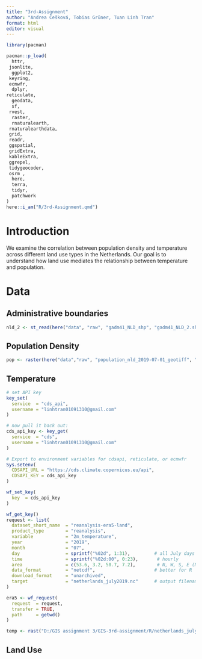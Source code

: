 ```yaml
---
title: "3rd-Assignment"
author: "Andrea Češková, Tobias Grüner, Tuan Linh Tran"
format: html
editor: visual
---
```


```r
library(pacman)

pacman::p_load(
  httr,
 jsonlite,
  ggplot2,
 keyring,
 ecmwfr,
  dplyr,
reticulate,
  geodata,
  sf,
 rvest,
  raster,
  rnaturalearth,
 rnaturalearthdata,
 grid,
 readr,
 ggspatial,
 gridExtra,
 kableExtra,
 ggrepel,
 tidygeocoder,
 osrm ,
  here,
  terra,
  tidyr,
  patchwork
)
here::i_am("R/3rd-Assignment.qmd")
```

# Introduction

We examine the correlation between population density and temperature across different land use types in the Netherlands. Our goal is to understand how land use mediates the relationship between temperature and population.

# Data

## Administrative boundaries

```r
nld_2 <- st_read(here("data", "raw", "gadm41_NLD_shp", "gadm41_NLD_2.shp"))
```

## Population Density

```r
pop <- raster(here("data","raw", "population_nld_2019-07-01_geotiff", "population_nld_2019-07-01.tif"))
```

## Temperature

```r

# set API key 
key_set(
  service  = "cds_api",
  username = "linhtran01091310@gmail.com"
)

# now pull it back out:
cds_api_key <- key_get(
  service  = "cds",
  username = "linhtran01091310@gmail.com"
)

# Export to environment variables for cdsapi, reticulate, or ecmwfr
Sys.setenv(
  CDSAPI_URL = "https://cds.climate.copernicus.eu/api",
  CDSAPI_KEY = cds_api_key
)
```

```r
wf_set_key(
  key  = cds_api_key
)

wf_get_key()
request <- list(
  dataset_short_name  = "reanalysis-era5-land",
  product_type        = "reanalysis",
  variable            = "2m_temperature",
  year                = "2019",
  month               = "07",
  day                 = sprintf("%02d", 1:31),         # all July days
  time                = sprintf("%02d:00", 0:23),       # hourly
  area                = c(53.6, 3.2, 50.7, 7.2),        # N, W, S, E (Netherlands)
  data_format         = "netcdf",                      # better for R
  download_format     = "unarchived",
  target              = "netherlands_july2019.nc"      # output filename
)

era5 <- wf_request(
  request  = request,
  transfer = TRUE,
  path     = getwd()
)
```

```r
temp <- rast("D:/GIS assignment 3/GIS-3rd-assignment/R/netherlands_july2019.nc")
```

## Land Use

```r

```
